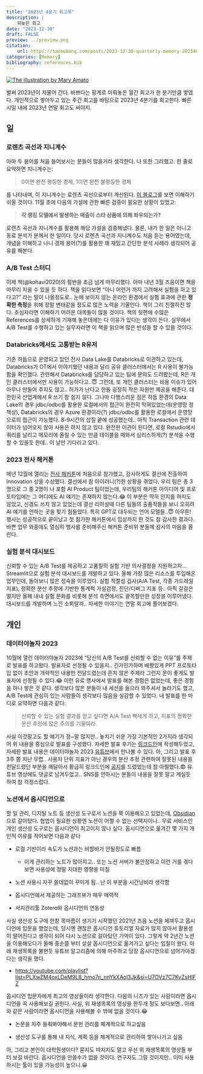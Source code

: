 ```yaml
---
title: "2023년 4분기 회고록"
description: |
    뒤늦은 회고
date: "2023-12-30"
draft: FALSE
preview: ../preview.png
citation:
    url: https://taemobang.com/posts/2023-12-30-quarterly-memory-20234Q/
categories: [Memory]
bibliography: references.bib
---
```


[![The illustration by Mary Amato](../preview_monthly.png){fig-align="center"}](https://notioly.com)

벌써 2023년이 저물어 간다. 바쁘다는 핑계로 미뤄놓은 월간 회고가 한 분기만큼 쌓였다. 개인적으로 쌓아두고 있는 주간 회고를 바탕으로 2023년 4분기를 회고한다. 빠른 시일 내에 2023년 연말 회고도 써야지.

## 일

### 로렌츠 곡선과 지니계수

아마 두 용어를 처음 들어보시는 분들이 많을거라 생각한다. 나 또한 그러했고. 한 줄로 요약하면 지니계수는:

> 0이면 완전 평등한 경제, 1이면 완전 불평등한 경제

를 나타내며, 이 지니계수는 로렌츠 곡선으로부터 계산된다. [이 블로그](https://blog.naver.com/nilsine11202/221376436467)를 보면 이해하기 쉬울 것이다. 11월 초에 다음의 가설에 관한 빠른 검증이 필요한 상황이 있었고:

> **각 랭킹 모델에서 발생하는 매출이 스타 상품에 의해 좌우되는가?**

로렌츠 곡선과 지니계수를 활용해 해당 가설을 검증해냈다. 물론, 내가 한 일은 아니고 동료 분석가 분께서 한 일이다. 당시 로렌츠 곡선과 지니계수도 처음 듣는 용어였는데, 개념을 이해하고 나니 경제 용어(?)를 활용한 꽤 재밌고 간단한 분석 사례라 생각되어 공유를 해본다.

### A/B Test 스터디

이제 책(@kohavi2020)의 절반을 조금 넘게 마무리했다. 아마 내년 3월 즈음이면 책을 마무리 지을 수 있을 듯 하다. 책을 읽다보면 "아니 어런거 까지 고려해서 실험을 하고 있다고?" 라는 말이 나올정도로.. 눈에 보이지 않는 온라인 환경에서 실험 효과에 관한 **정확한 측정**을 위해 정말 변태같을 정도로 많은 노력을 기울인다. 책이 그리 친절하진 않다. 초심자라면 이해하기 어려운 대목들이 많을 것이다. 책의 뒷편에 수많은 References를 상세하게 기재해 놓은데에는 다 이유가 있다는 생각이 든다. 실무에서 A/B Test를 수행하고 있는 실무자라면 이 책을 읽으며 많은 반성을 할 수 있을 것이다.

### Databricks에서도 고통받는 R유저

기존 하둡으로 운영되고 있던 전사 Data Lake를 Databricks로 이관하고 있는데, Databricks가 OT에서 이야기했던 내용과 달리 공유 클러스터에서는 R 사용이 불가능함을 확인했다. 관련해서 Databricks를 담당하고 있는 팀에 문의도 드려봤는데, R은 개인 클러스터에서만 사용이 가능하다고..😇 그런데, 또 개인 클러스터는 비용 이슈가 있어 아무나 만들어 주지도 않고.. 허가가 난다고 한들 굉장히 작은 자원만 제공을 해준다. 대한민국 산업계에서 R 쓰기 참 쉽지 않다. 그나마 다행스러운 점은 하둡 환경의 Data Lake의 경우 jdbc/odbc를 활용한 로컬에서의 접근이 완전히 막혀있었는데(운영망 정책상), Databricks의 경우 Azure 환경이라(?) jdbc/odbc를 활용한 로컬에서 운영망으로의 접근이 가능했다. 8-9시간의 삽질 끝에 성공했는데.. 아직 Transaction 관련 데이터가 넘어오지 않아 사용은 하지 않고 있다. 완전한 이관이 된다면, 로컬 Rstudio에서 쿼리를 날리고 메모리에 올릴 수 있는 만큼 테이블을 떼와서 심리스하게(?) 분석을 수행할 수 있을듯 한데.. 이 날만 기다리고 있다.

### 2023 전사 해커톤

매년 12월에 열리는 [전사 해커톤](https://blog.naver.com/news9kr/223286480345)에 처음으로 참가했고, 감사하게도 결선에 진출하여 Innovation 상을 수상했다. 결선에서 참 아이러니(?)한 상황을 겪었다. 우리 팀은 총 3명으로 그 중 2명이 나 포함 AI Product 팀이었는데, 우리팀의 해커톤 아이디어 및 프로토타입에는 그 어디에도 AI 얘기는 존재하지 않는다.😂 이 부분은 딱히 인지를 하지도 않았고, 신경도 쓰지 않고 있었는데 결선 리허설때 다른 팀들의 출품작들을 보니 오히려 AI 얘기를 안하는 곳을 찾기 힘들었다. 특히 GPT로 대두되는 언어 모델들..😇 아무튼! 행사는 성공적으로 끝이났고 첫 참가한 해커톤에서 입상까지 한 것도 참 감사한 결과다. 바쁜 업무 와중에도 열심히 행사를 준비해주신 해커톤 준비위 분들께 감사의 마음을 올린다.

### 실험 분석 대시보드

신뢰할 수 있는 A/B Test를 제공하고 고품질의 실험 기반 의사결정을 지원하고자... Streamlit으로 실험 분석 대시보드를 개발하고 있다. 올해 가장 많은 리소스를 투입해온 업무인데, 돌아보니 많은 성숙을 이루었다. 실험 적절성 검사(A/A Test, 각종 가드레일 지표), 정확한 분산 추정에 기반한 통계적 가설검정, 진단/디버그 지표 등.. 아직 갈길은 멀지만 올해 내내 실험 문화를 비롯해 분석 측면에서도 괄목할만한 성장을 이루어냈다. 대시보드를 개발하며 느낀 소회랄까.. 자세한 이야기는 연말 회고에 풀어보겠다.

## 개인

### 데이터야놀자 2023

10월에 열린 데이터야놀자 2023에 "당신의 A/B Test를 신뢰할 수 없는 이유"를 주제로 발표를 하고왔다. 발표자로 선정될 수 있을지.. 긴가민가하며 배짱있게 PPT 프로토타입 없이 초안과 개략적인 내용만 전달드렸는데 흔치 않은 주제라 그런지 운이 좋게도 발표자에 선정될 수 있다.😂 이런 유료 행사에서 발표를 해본 경험은 없었는데, 좋은 경험을 하나 쌓은 것 같다. 생각보다 많은 분들이 내 세션을 들으러 와주셔서 놀라기도 했고, A/B Test에 관심이 있는 사람들이 생각보다 많음을 실감할 수 있었다. 내 발표를 한 마디로 요약하면 다음과 같다:

> 신뢰할 수 있는 실험 결과를 얻고 싶다면 A/A Test 빡세게 하고, 지표의 정확한 분산 추정에 많은 주의를 기울여라.

사실 이것말고도 할 얘기가 정\~말 많지만.. 놓치기 쉬운 가장 기본적인 2가지라 생각되어 위 내용을 중심으로 발표를 구성했다. 자세한 발표 후기는 [링크드인](https://www.linkedin.com/posts/taemo_%EB%8B%B9%EC%8B%A0%EC%9D%98-ab-test%EB%A5%BC-%EC%8B%A0%EB%A2%B0%ED%95%A0-%EC%88%98-%EC%97%86%EB%8A%94-%EC%9D%B4%EC%9C%A0-%EB%8D%B0%EC%9D%B4%ED%84%B0%EC%95%BC%EB%86%80%EC%9E%90-2023-activity-7119647862929428480-0Vz9?utm_source=share&utm_medium=member_desktop)에 작성해두었고, 자세한 발표 내용은 데이터야놀자 2023 [유튜브](https://www.youtube.com/watch?v=J4zjwJNYyPM&feature=youtu.be&ab_channel=%EB%8D%B0%EC%9D%B4%ED%84%B0%EC%95%BC%EB%86%80%EC%9E%90)에서 만나볼 수 있다. 아, 그리고 발표 후 3주 쯤 지난 무렵.. 사용자 단위 지표가 아닌 경우의 분산 추정 관련하여 잘못된 내용을 전달드렸던 부분을 깨달아서 황급히 링크드인에 [공지](https://www.linkedin.com/posts/taemo_%EB%8B%B9%EC%8B%A0%EC%9D%98-ab-test%EB%A5%BC-%EC%8B%A0%EB%A2%B0%ED%95%A0-%EC%88%98-%EC%97%86%EB%8A%94-%EC%9D%B4%EC%9C%A0-%EB%8D%B0%EC%9D%B4%ED%84%B0%EC%95%BC%EB%86%80%EC%9E%90-2023-activity-7127650790692835328-kKVg?utm_source=share&utm_medium=member_desktop)를 드렸었는데 참 아찔했다.😨 유튜브 영상에도 댓글로 남겨두었고.. SNS를 안하시는 분들이 내용을 잘못 알고 계실듯 하여 참 걱정스럽다.

### 노션에서 옵시디언으로

할 일 관리, 디지털 노트 등 생산성 도구로서 노션을 쭉 이용해오고 있었는데, [Obsidian](https://obsidian.md/)으로 갈아탔다. 협업이 필요한 상황엔 노션이 어쩔 수 없는 선택지이나.. 무료 서비스인 개인 생산성 도구로는 옵시디언이 최고이지 않나 싶다. 옵시디언으로 옮겨간 몇 가지 개인적 이유를 적어보면 다음과 같다

-   로컬 기반이라 속도가 노션과는 비할바가 안될정도로 빠름

    -   이게 관리하는 노트가 많아지고.. 또는 노션 서버가 불안정하고 이런 거를 겪다보면 사용성에 정말 지대한 영향을 미침

-   노션 사용시 자꾸 쓸데없이 꾸미게 됨.. 난 이 부분을 시간낭비라 생각함

-   옵시디언에서 제공하는 그래프뷰가 매우 매력적

-   서지관리툴 Zotero와 옵시디언의 연동성

사실 생산성 도구에 한창 목마름이 생기기 시작했던 2021년 즈음 노션을 제껴두고 옵시디언에 입문을 했었는데, 당시엔 괜찮은 옵시디언 튜토리얼 자료가 많지 않아서 활용성이 떨어진다고 생각이 되어 다시 노션으로 갈아탔던 기억이 있다. 그렇게 약 2년간 노션을 이용해오다가 올해 중순쯤 부터 살살 옵시디언으로 옮겨가고 싶다는 입질이 왔다. 아래 재생목록을 불현듯 유튜브 알고리즘에 의해 마주하고 당장 옵시디언으로 넘어가야겠다는 생각을 했다.

-   <https://youtube.com/playlist?list=PLXwZM4oxLDeM9L8_hmo7n_nnYkXAol3Jk&si=U7OVz7C7KvZsHlFZ>

옵시디언 입문자에게 최고의 영상들이라 생각한다. 다음의 니즈가 있는 사람이라면 옵시디언을 꼭 사용해보길 권한다. 사실, 위 재생목록의 영상을 한두개 정도 보다보면.. 아래와 같은 사람이라면 옵시디언을 사용해볼 수 밖에 없을 것이다.😂

-   논문을 자주 들춰봐야해서 문헌 관리를 체계적으로 하고싶음

-   생산성 도구를 통해 내 지식, 계획 등을 체계적으로 관리하여 쌓아나가고 싶음

아, 그리고 본인이 대학원생이다? 묻지도 따지지도 말고 우선 위 재생목록의 영상들 부터 보길 바란다. 옵시디언을 안쓸수가 없을 것이다. 연구자도 그럴 것이지만.. 이미 사용하시는 툴이 있을 가능성이 높으니.😀
